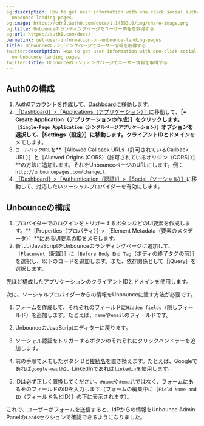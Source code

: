 ```yaml
---
og:description: How to get user information with one-click social authentication on
  Unbounce landing pages.
og:image: https://cdn2.auth0.com/docs/1.14553.0/img/share-image.png
og:title: Unbounceのランディングページでユーザー情報を取得する
og:url: https://auth0.com/docs/
permalink: get-user-information-on-unbounce-landing-pages
title: Unbounceのランディングページでユーザー情報を取得する
twitter:description: How to get user information with one-click social authentication
  on Unbounce landing pages.
twitter:title: Unbounceのランディングページでユーザー情報を取得する
---
```


## Auth0の構成

1. Auth0アカウントを作成して、[Dashboard](%24%7Bmanage_url%7D)に移動します。
2. [［Dashboard］>［Applications（アプリケーション）］](%24%7Bmanage_url%7D/#/applications)に移動して、**［+ Create Application（アプリケーションの作成）］**をクリックします。`［Single-Page Application（シングルページアプリケーション）］`オプションを選択して、**［Settings（設定）］**に移動します。**クライアントID**と**ドメイン**をメモします。
3. `コールバックURL`を**［Allowed Callback URLs（許可されているCallback URL）］**と**［Allowed Origins (CORS)（許可されているオリジン（CORS））］**の方法に追加します。それをUnbounceページのURLにします。例：`http://unbouncepages.com/changeit`.
4. [［Dashboard］>［Authentication（認証）］>［Social（ソーシャル）］](%24%7Bmanage_url%7D/#/connections/social)に移動して、対応したいソーシャルプロバイダーを有効にします。

## Unbounceの構成

1. プロバイダーでのログインをトリガーするボタンなどのUI要素を作成します。**［Properties（プロパティ）］>［Element Metadata（要素のメタデータ）］**にあるUI要素のIDをメモします。
2. 新しいJavaScriptをUnbounceのランディングページに追加して、［`Placement`（配置）］に［`Before Body End Tag`（ボディの終了タグの前）］を選択し、以下のコードを追加します。また、依存関係として［jQuery］を選択します。



先ほど構成したアプリケーションのクライアントIDとドメインを使用します。

次に、ソーシャルプロバイダーからの情報をUnbounceに渡す方法が必要です。

1. フォームを作成して、それぞれのフィールドに`Hidden fields`（隠しフィールド）を追加します。たとえば、`name`や`email`のフィールドです。
2. UnbounceのJavaScriptエディターに戻ります。
3. ソーシャル認証をトリガーするボタンのそれぞれにクリックハンドラーを追加します。

1. 前の手順でメモしたボタンIDと[接続名](/get-started/dashboard/locate-the-connection-id)を置き換えます。たとえば、Googleであれば`google-oauth2`、LinkedInであれば`linkedin`を使用します。
2. IDは必ず正しく置換してください。`#name`や`#email`ではなく、フォームにあるそのフィールドのIDを入力します（フォームの編集中に［`Field Name and ID`（フィールド名とID）］の下に表示されます）。



これで、ユーザーがフォームを送信すると、IdPからの情報をUnbounce Admin Panelの`Leads`セクションで確認できるようになりました。